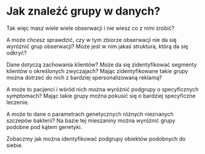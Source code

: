 # Jak znaleźć grupy w danych?

Tak więc masz wiele wiele obserwacji i nie wiesz co z nimi zrobić?

A może chcesz sprawdzić, czy w tym zbiorze obserwacji nie da się wyróżnić grup obserwacji?
Może jest w nim jakaś struktura, którą da się odkryć?

Dane dotyczą zachowania klientów? Może da się zidentyfikować segmenty klientów o określonych zwyczajach? Mając zidentyfikowane takie grupy można dotrzeć do nich z bardziej spersonalizowaną reklamą?

A może to pacjenci i wśród nich można wyróżnić podgrupy o specyficznych symptomach? Mając takie grupy można pokusić się o bardziej specyficzne leczenie.

A może to dane o parametrach genetycznych różnych nieznanych szczepów bakterii? Na bazie tej mieszaniny można wyróżnić grupy podobne pod kątem genetyki.

Zobaczmy jak można identyfikować podgrupy obiektów podobnych do siebie.

